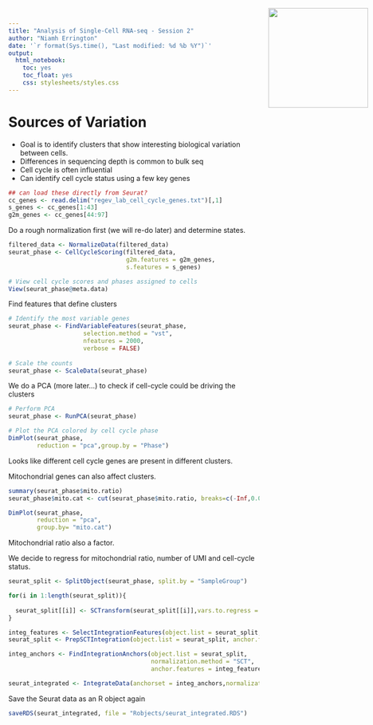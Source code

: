 ```yaml
---
title: "Analysis of Single-Cell RNA-seq - Session 2"
author: "Niamh Errington"
date: '`r format(Sys.time(), "Last modified: %d %b %Y")`'
output: 
  html_notebook: 
    toc: yes
    toc_float: yes
    css: stylesheets/styles.css
---
```

<img src="images/logo-sm.png" style="position:absolute;top:40px;right:10px;" width="200" />


# Sources of Variation

- Goal is to identify clusters that show interesting biological variation between cells.
- Differences in sequencing depth is common to bulk seq
- Cell cycle is often influential
- Can identify cell cycle status using a few key genes


```r
## can load these directly from Seurat?
cc_genes <- read.delim("regev_lab_cell_cycle_genes.txt")[,1]
s_genes <- cc_genes[1:43]
g2m_genes <- cc_genes[44:97]
```

Do a rough normalization first (we will re-do later) and determine states.

```r
filtered_data <- NormalizeData(filtered_data)
seurat_phase <- CellCycleScoring(filtered_data, 
                                 g2m.features = g2m_genes, 
                                 s.features = s_genes)

# View cell cycle scores and phases assigned to cells                                 
View(seurat_phase@meta.data)  
```


Find features that define clusters

```r
# Identify the most variable genes
seurat_phase <- FindVariableFeatures(seurat_phase, 
                     selection.method = "vst",
                     nfeatures = 2000, 
                     verbose = FALSE)
		     
# Scale the counts
seurat_phase <- ScaleData(seurat_phase)
```

We do a PCA (more later...) to check if cell-cycle could be driving the clusters

```r
# Perform PCA
seurat_phase <- RunPCA(seurat_phase)

# Plot the PCA colored by cell cycle phase
DimPlot(seurat_phase,
        reduction = "pca",group.by = "Phase")
```


Looks like different cell cycle genes are present in different clusters.

Mitochondrial genes can also affect clusters. 

```r
summary(seurat_phase$mito.ratio)
seurat_phase$mito.cat <- cut(seurat_phase$mito.ratio, breaks=c(-Inf,0.029551  , 0.046656 ,0.062690 ,Inf),labels=c("Low","Medium","Medium High","High"))

DimPlot(seurat_phase,
        reduction = "pca",
        group.by= "mito.cat")

```

Mitochondrial ratio also a factor.

We decide to regress for mitochondrial ratio, number of UMI and cell-cycle status.

```r
seurat_split <- SplitObject(seurat_phase, split.by = "SampleGroup")

for(i in 1:length(seurat_split)){
  
  seurat_split[[i]] <- SCTransform(seurat_split[[i]],vars.to.regress = c("mito.ratio","nUMI","S.Score","G2M.Score") )
}

```

```r
integ_features <- SelectIntegrationFeatures(object.list = seurat_split, nfeatures = 3000)
seurat_split <- PrepSCTIntegration(object.list = seurat_split, anchor.features = integ_features)
```

```r
integ_anchors <- FindIntegrationAnchors(object.list = seurat_split, 
                                        normalization.method = "SCT",
                                        anchor.features = integ_features)

seurat_integrated <- IntegrateData(anchorset = integ_anchors,normalization.method = "SCT")
```

Save the Seurat data as an R object again
```r
saveRDS(seurat_integrated, file = "Robjects/seurat_integrated.RDS")
```

